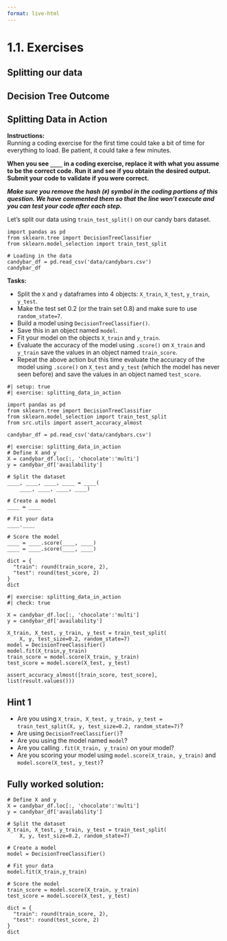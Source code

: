 ```yaml
---
format: live-html
---
```


<script src='../../src/quiz.js'></script>

# 1.1. Exercises

## Splitting our data

<div id='mcq1'></div>
<script>
    generateQuiz(
        'mcq1',
        'Question 1',
        'What are the 2 main groups we split our data into?',
        {
        'Training and predicting data': 'One of these may be right.',
        'Practice and testing data': 'One of these may be right.',
        'Training and testing data': '',
        'Fitting and predicting data': 'These are not the "official" names.',
        },
        'Training and testing data',
    );
</script>

<div id='mcq2'></div>
<script>
    generateQuiz(
        'mcq2',
        'Question 2',
        'When do we split our data?',
        {
        'At the very beginning, before we explore our data.': '',
        'After we explore our data, but before we make our model.': 'We must split our data before we do anything else.',
        'After we train our model.': 'This is a little too late.',
        'After we make any predictions.': 'It’s a better idea to do it as soon as possible.',
        },
        'At the very beginning, before we explore our data.',
    );
</script>

<div id='mcq3'></div>
<script>
    generateQuiz(
        'mcq3',
        'Question 3',
        'Why do we split our data?',
        {
        'To increase our training accuracy.': 'Not quite.',
        'To help us generalize our model better.': 'Getting warmer but not quite.',
        'To decreasing training time.': 'Not quite but this may be a side effect.',
        'To help us assess how well our model generalizes.': '',
        },
        'To help us assess how well our model generalizes.',
    );
</script>

## Decision Tree Outcome

<div id='mcq4'></div>
<script>
    generateQuiz(
        'mcq4',
        'Question 1',
        'If you don’t set <code>random_state</code>, splitting your data will be randomized and you will get different results each time.',
        {
        'True': '',
        'False': '<code>train_test_split()</code> splits the given data in a randomized manner.',
        },
        'True',
    );
</script>

<div id='mcq5'></div>
<script>
    generateQuiz(
        'mcq5',
        'Question 2',
        'When using <code>train_test_split()</code>, you must specify both <code>test_size</code> and <code>train_size</code>.',
        {
        'True': 'You only need to specify one of these arguments.',
        'False': '',
        },
        'False',
    );
</script>

## Splitting Data in Action

**Instructions:**    
Running a coding exercise for the first time could take a bit of time for everything to load.  Be patient, it could take a few minutes. 

**When you see `____` in a coding exercise, replace it with what you assume to be the correct code.  Run it and see if you obtain the desired output.  Submit your code to validate if you were correct.**

_**Make sure you remove the hash (`#`) symbol in the coding portions of this question.  We have commented them so that the line won't execute and you can test your code after each step.**_

Let's split our data using `train_test_split()` on our candy bars dataset.

```pyodide
import pandas as pd
from sklearn.tree import DecisionTreeClassifier
from sklearn.model_selection import train_test_split

# Loading in the data
candybar_df = pd.read_csv('data/candybars.csv')
candybar_df
```

**Tasks:**

- Split the `X` and `y` dataframes into 4 objects: `X_train`, `X_test`, `y_train`, `y_test`. 
- Make the test set 0.2 (or the train set 0.8) and make sure to use `random_state=7`. 
- Build a model using `DecisionTreeClassifier()`. 
- Save this in an object named `model`. 
- Fit your model on the objects `X_train` and `y_train`.
- Evaluate the accuracy of the model using `.score()` on `X_train` and `y_train` save the values in an object named `train_score`.
- Repeat the above action but this time evaluate the accuracy of the model using `.score()` on `X_test` and `y_test` (which the model has never seen before) and save the values in an object named `test_score`. 


```pyodide
#| setup: true
#| exercise: splitting_data_in_action

import pandas as pd
from sklearn.tree import DecisionTreeClassifier
from sklearn.model_selection import train_test_split
from src.utils import assert_accuracy_almost

candybar_df = pd.read_csv('data/candybars.csv')
```


```pyodide
#| exercise: splitting_data_in_action
# Define X and y
X = candybar_df.loc[:, 'chocolate':'multi']
y = candybar_df['availability']

# Split the dataset
____, ____, ____, ____ = ____(
    ____, ____, ____, ____)

# Create a model
____ = ____

# Fit your data 
____.____

# Score the model
____ = ____.score(____, ____)
____ = ____.score(____, ____)

dict = {
  "train": round(train_score, 2),
  "test": round(test_score, 2)
}
dict
```

```pyodide
#| exercise: splitting_data_in_action
#| check: true

X = candybar_df.loc[:, 'chocolate':'multi']
y = candybar_df['availability']

X_train, X_test, y_train, y_test = train_test_split(
    X, y, test_size=0.2, random_state=7)
model = DecisionTreeClassifier()
model.fit(X_train,y_train)
train_score = model.score(X_train, y_train)
test_score = model.score(X_test, y_test)

assert_accuracy_almost([train_score, test_score], list(result.values()))
```

:::: { .hint exercise="splitting_data_in_action"}
::: { .callout-note collapse="false"}

## Hint 1

- Are you using `X_train, X_test, y_train, y_test = train_test_split(X, y, test_size=0.2, random_state=7)`? 
- Are using `DecisionTreeClassifier()`?
- Are you using the model named `model`?
- Are you calling `.fit(X_train, y_train)` on your model?
- Are you scoring your model using `model.score(X_train, y_train)` and `model.score(X_test, y_test)`?
:::
::::

:::: { .solution exercise="splitting_data_in_action" }
::: { .callout-tip collapse="false"}

## Fully worked solution:

```pyodide
# Define X and y
X = candybar_df.loc[:, 'chocolate':'multi']
y = candybar_df['availability']

# Split the dataset
X_train, X_test, y_train, y_test = train_test_split(
    X, y, test_size=0.2, random_state=7)

# Create a model
model = DecisionTreeClassifier()

# Fit your data 
model.fit(X_train,y_train)

# Score the model
train_score = model.score(X_train, y_train)
test_score = model.score(X_test, y_test)

dict = {
  "train": round(train_score, 2),
  "test": round(test_score, 2)
}
dict
```

:::
::::

<br>

<div id='mcq6'></div>
<script>
    generateQuiz(
        'mcq6',
        'Question',
        'On which split does the decision tree perform better?',
        {
        'Training Data': '',
        'Testing Data': 'Maybe take a closer look?',
        },
        'Training Data',
    );
</script>